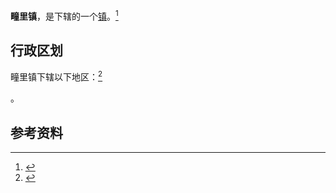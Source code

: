 {{中国乡级行政区
|景观照片文件名 = 
|景观照片描述 = 
|汉语拼音 = 
|其他语言 = 
|其他语言名称 = 
|旧称 = 
|地名出处 = 
|位置图文件名 = 
|位置图描述 = 
|自定义图片= 
|建置时间 = 
|政府驻地 = 
|毗邻 = 
|总面积 = 
|总人口 = 
|总人口年份 = 
|户籍人口 = 
|户籍人口年份 = 
|常住人口 = 
|常住人口年份 = 
|人口密度 = 
|GDP = 
|GDP年份 = 
|邮政编码 = 
|电话区号 = 537
|官方网站 = 
|网站名称 = 
|37/08/29/104/000}}

'''疃里镇'''，是{{PRC admin/fullname|37/08/29/104/000|3}}下辖的一个[[行政建制镇|镇]]。<ref>{{PRC admin/ref sgc|{{PRC admin/parent|37/08/29/104/000}}}}</ref>

== 行政区划 ==

疃里镇下辖以下地区：<ref>{{PRC admin/ref sgc|37/08/29/104/000}}</ref>

{{PRC admin/children|37/08/29/104/000}}。

== 参考资料 ==

{{reflist}}

{{行政区划小作品}}
{{PRC admin/navcat|37/08/29/104/000}}
